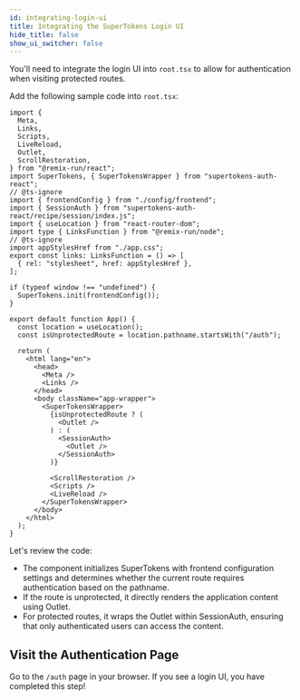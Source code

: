 ```yaml
---
id: integrating-login-ui
title: Integrating the SuperTokens Login UI
hide_title: false
show_ui_switcher: false
---
```


<!-- COPY DOCS -->
<!-- ./thirdpartyemailpassword/remix/integrating-login-ui.mdx -->

You'll need to integrate the login UI into `root.tsx` to allow for authentication when visiting protected routes.

Add the following sample code into `root.tsx`:

```tsx title="app/root.tsx"
import {
  Meta,
  Links,
  Scripts,
  LiveReload,
  Outlet,
  ScrollRestoration,
} from "@remix-run/react";
import SuperTokens, { SuperTokensWrapper } from "supertokens-auth-react";
// @ts-ignore 
import { frontendConfig } from "./config/frontend";
import { SessionAuth } from "supertokens-auth-react/recipe/session/index.js";
import { useLocation } from "react-router-dom";
import type { LinksFunction } from "@remix-run/node";
// @ts-ignore 
import appStylesHref from "./app.css";
export const links: LinksFunction = () => [
  { rel: "stylesheet", href: appStylesHref },
];

if (typeof window !== "undefined") {
  SuperTokens.init(frontendConfig());
}

export default function App() {
  const location = useLocation();
  const isUnprotectedRoute = location.pathname.startsWith("/auth");

  return (
    <html lang="en">
      <head>
        <Meta />
        <Links />
      </head>
      <body className="app-wrapper">
        <SuperTokensWrapper>
          {isUnprotectedRoute ? (
            <Outlet />
          ) : (
            <SessionAuth>
              <Outlet />
            </SessionAuth>
          )}

          <ScrollRestoration />
          <Scripts />
          <LiveReload />
        </SuperTokensWrapper>
      </body>
    </html>
  );
}
```

Let's review the code:

- The component initializes SuperTokens with frontend configuration settings and determines whether the current route requires authentication based on the pathname.
- If the route is unprotected, it directly renders the application content using Outlet.
- For protected routes, it wraps the Outlet within SessionAuth, ensuring that only authenticated users can access the content.

## Visit the Authentication Page

Go to the `/auth` page in your browser. If you see a login UI, you have completed this step!

